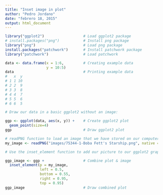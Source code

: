 ```yaml
---
title: "Inset image in plot"
author: "Pedro Jordano"
date: "febrero 18, 2015"
output: html_document
---
```

```r
library("ggplot2")                  # Load ggplot2 package
# install.packages("png")           # Install png package
library("png")                      # Load png package
install.packages("patchwork")       # Install patchwork package
library("patchwork")                # Load patchwork

data <- data.frame(x = 1:6,         # Creating example data
                   y = 10:5)
data                                # Printing example data
#   x  y
# 1 1 10
# 2 2  9
# 3 3  8
# 4 4  7
# 5 5  6
# 6 6  5

# Draw our data in a basic ggplot2 without an image:

ggp <- ggplot(data, aes(x, y)) +    # Create ggplot2 plot
  geom_point(size=4)
ggp                                 # Draw ggplot2 plot

# readPNG function to load an image that we have stored on our computer:
my_image <- readPNG("images/75344-1-Boba Fett's Starship.png", native = TRUE)

# Use the inset_element function to add our picture to our ggplot2 graphic:

ggp_image <- ggp +                  # Combine plot & image
  inset_element(p = my_image,
                left = 0.5,
                bottom = 0.55,
                right = 0.95,
                top = 0.95)
ggp_image                           # Draw combined plot

```


